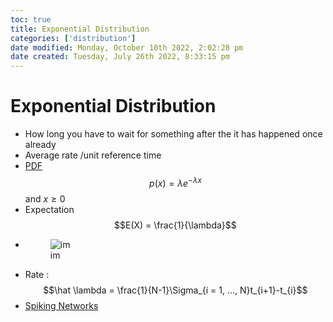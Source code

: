 ```yaml
---
toc: true
title: Exponential Distribution
categories: ['distribution']
date modified: Monday, October 10th 2022, 2:02:28 pm
date created: Tuesday, July 26th 2022, 8:33:15 pm
---
```


# Exponential Distribution
- How long you have to wait for something after the it has happened once already
- Average rate /unit reference time
- [PDF](PDF.qmd) $$p(x) = \lambda e^{-\lambda x}$$ and $x \geq 0$
- Expectation $$E(X) = \frac{1}{\lambda}$$
- ![im](images/Pasted%20image%2020220319141230.png)
- Rate : $$\hat \lambda = \frac{1}{N-1}\Sigma_{i = 1, …, N}t_{i+1}-t_{i}$$
- [Spiking Networks](Spiking%20Networks.qmd)



